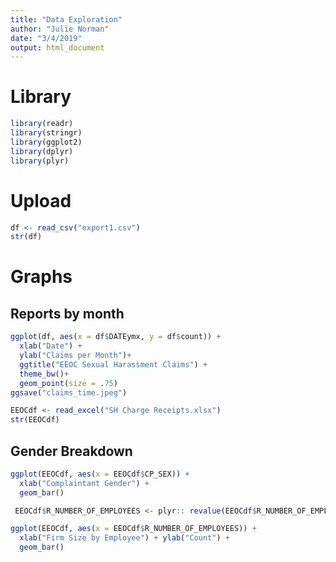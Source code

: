 ```yaml
---
title: "Data Exploration"
author: "Julie Norman"
date: "3/4/2019"
output: html_document
---
```


# Library
```r
library(readr)
library(stringr)
library(ggplot2)
library(dplyr)
library(plyr)
```


# Upload
```r

df <- read_csv("export1.csv")
str(df)
```




# Graphs




## Reports by month

```r


ggplot(df, aes(x = df$DATEymx, y = df$count)) +
  xlab("Date") + 
  ylab("Claims per Month")+ 
  ggtitle("EEOC Sexual Harassment Claims") +
  theme_bw()+
  geom_point(size = .75)
ggsave("claims_time.jpeg")
```




 

```r
EEOCdf <- read_excel("SH Charge Receipts.xlsx")
str(EEOCdf)
```

## Gender Breakdown   
```r
ggplot(EEOCdf, aes(x = EEOCdf$CP_SEX)) +
  xlab("Complaintant Gender") +
  geom_bar()
```


```r
 EEOCdf$R_NUMBER_OF_EMPLOYEES <- plyr:: revalue(EEOCdf$R_NUMBER_OF_EMPLOYEES, c("101 - 200 Employees" = "101-200", "15 - 100 Employees" = "15-100", "201 - 500 Employees" = "201-500", "Under 15 Employees" = "< 15", "Unknown Number Of Employees" = "Unknown", "501+ Employees" = "501+"))

ggplot(EEOCdf, aes(x = EEOCdf$R_NUMBER_OF_EMPLOYEES)) +
  xlab("Firm Size by Employee") + ylab("Count") +
  geom_bar()


```









